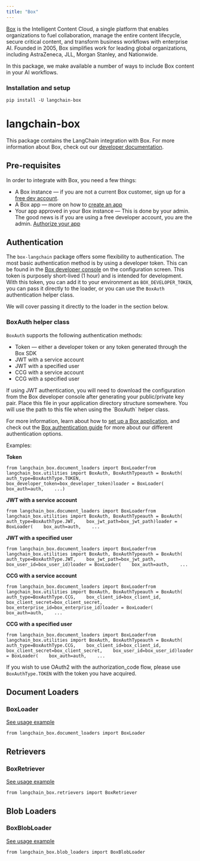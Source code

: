 ```yaml
---
title: "Box"
---
```


[Box](https://box.com) is the Intelligent Content Cloud, a single platform that enables organizations to fuel collaboration, manage the entire content lifecycle, secure critical content, and transform business workflows with enterprise AI. Founded in 2005, Box simplifies work for leading global organizations, including AstraZeneca, JLL, Morgan Stanley, and Nationwide.

In this package, we make available a number of ways to include Box content in your AI workflows.

### Installation and setup

```
pip install -U langchain-box
```

# langchain-box

This package contains the LangChain integration with Box. For more information about Box, check out our [developer documentation](https://developer.box.com).

## Pre-requisites

In order to integrate with Box, you need a few things:

* A Box instance — if you are not a current Box customer, sign up for a [free dev account](https://account.box.com/signup/n/developer#ty9l3).
* A Box app — more on how to [create an app](https://developer.box.com/guides/getting-started/first-application/)
* Your app approved in your Box instance — This is done by your admin. The good news is if you are using a free developer account, you are the admin. [Authorize your app](https://developer.box.com/guides/authorization/custom-app-approval/#manual-approval)

## Authentication

The `box-langchain` package offers some flexibility to authentication. The most basic authentication method is by using a developer token. This can be found in the [Box developer console](https://account.box.com/developers/console) on the configuration screen. This token is purposely short-lived (1 hour) and is intended for development. With this token, you can add it to your environment as `BOX_DEVELOPER_TOKEN`, you can pass it directly to the loader, or you can use the `BoxAuth` authentication helper class.

We will cover passing it directly to the loader in the section below.

### BoxAuth helper class

`BoxAuth` supports the following authentication methods:

* Token — either a developer token or any token generated through the Box SDK
* JWT with a service account
* JWT with a specified user
* CCG with a service account
* CCG with a specified user

<Note>
  If using JWT authentication, you will need to download the configuration from the Box developer console after generating your public/private key pair. Place this file in your application directory structure somewhere. You will use the path to this file when using the `BoxAuth` helper class.
</Note>

For more information, learn about how to [set up a Box application](https://developer.box.com/guides/getting-started/first-application/), and check out the [Box authentication guide](https://developer.box.com/guides/authentication/select/) for more about our different authentication options.

Examples:

**Token**

```
from langchain_box.document_loaders import BoxLoaderfrom langchain_box.utilities import BoxAuth, BoxAuthTypeauth = BoxAuth(    auth_type=BoxAuthType.TOKEN,    box_developer_token=box_developer_token)loader = BoxLoader(    box_auth=auth,    ...)
```

**JWT with a service account**

```
from langchain_box.document_loaders import BoxLoaderfrom langchain_box.utilities import BoxAuth, BoxAuthTypeauth = BoxAuth(    auth_type=BoxAuthType.JWT,    box_jwt_path=box_jwt_path)loader = BoxLoader(    box_auth=auth,    ...
```

**JWT with a specified user**

```
from langchain_box.document_loaders import BoxLoaderfrom langchain_box.utilities import BoxAuth, BoxAuthTypeauth = BoxAuth(    auth_type=BoxAuthType.JWT,    box_jwt_path=box_jwt_path,    box_user_id=box_user_id)loader = BoxLoader(    box_auth=auth,    ...
```

**CCG with a service account**

```
from langchain_box.document_loaders import BoxLoaderfrom langchain_box.utilities import BoxAuth, BoxAuthTypeauth = BoxAuth(    auth_type=BoxAuthType.CCG,    box_client_id=box_client_id,    box_client_secret=box_client_secret,    box_enterprise_id=box_enterprise_id)loader = BoxLoader(    box_auth=auth,    ...
```

**CCG with a specified user**

```
from langchain_box.document_loaders import BoxLoaderfrom langchain_box.utilities import BoxAuth, BoxAuthTypeauth = BoxAuth(    auth_type=BoxAuthType.CCG,    box_client_id=box_client_id,    box_client_secret=box_client_secret,    box_user_id=box_user_id)loader = BoxLoader(    box_auth=auth,    ...
```

If you wish to use OAuth2 with the authorization\_code flow, please use `BoxAuthType.TOKEN` with the token you have acquired.

## Document Loaders

### BoxLoader

[See usage example](/oss/integrations/document_loaders/box)

```
from langchain_box.document_loaders import BoxLoader
```

## Retrievers

### BoxRetriever

[See usage example](/oss/integrations/retrievers/box)

```
from langchain_box.retrievers import BoxRetriever
```

## Blob Loaders

### BoxBlobLoader

[See usage example](/oss/integrations/document_loaders/box)

```
from langchain_box.blob_loaders import BoxBlobLoader
```
